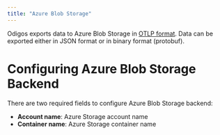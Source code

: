 ```yaml
---
title: "Azure Blob Storage"
---
```


Odigos exports data to Azure Blob Storage in [OTLP format](https://opentelemetry.io/docs/specs/otlp/).
Data can be exported either in JSON format or in binary format (protobuf).

# Configuring Azure Blob Storage Backend

There are two required fields to configure Azure Blob Storage backend:

- **Account name**: Azure Storage account name
- **Container name**: Azure Storage container name